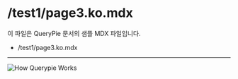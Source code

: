 # /test1/page3.ko.mdx

이 파일은 QueryPie 문서의 샘플 MDX 파일입니다.

- /test1/page3.ko.mdx
----
![How Querypie Works](./how-querypie-works.png)
